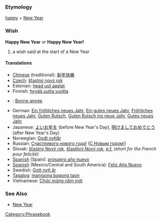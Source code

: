 === Etymology ===

[[happy]] + [[New Year]]

=== Wish ===

'''Happy New Year''' ''or'' '''Happy New Year!'''
# a wish said at the start of a New Year

==== Translations ====

*[[Chinese]] (traditional): [[新年快樂]]
*[[Czech]]: [[šťastný nový rok]]
*Estonian: [[head uut aastat]]
*Finnish: [[hyvää uutta vuotta]]
*{{fr}}: [[Bonne année]]
*German: [[Ein fröhliches neues Jahr]], [[Ein gutes neues Jahr]], [[Fröhliches neues Jahr]], [[Guten Rutsch]], [[Guten Rutsch ins neue Jahr]], [[Gutes neues Jahr]]
*Japanese: [[よいお年を]] (before New Year's Day), [[明けましておめでとう]] (after New Year's Day)
*Norwegian: [[Godt nyttår]]
*Russian: [[Счастливого нового года!]] ([[С Новым годом!]])
*Slovak: [[šťastný Nový rok]], [[šťastlivý Nový rok]], [[p.f.]] ''(short for the French pour felicité)''
*[[Spanish]] (Spain): [[próspero año nuevo]]
*[[Spanish]] (Mexico/Central and South America): [[Feliz Año Nuevo]]
*Swedish: [[Gott nytt år]]
*[[Tagalog]]: [[manigong bagong taon]]
*Vietnamese: [[Chức mừng năm mới]]

=== See Also ===

* [[New Year]]

[[Category:Phrasebook]]